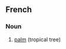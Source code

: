 ==French==

===Noun===
{{infl|fr|noun|g=m}}

# [[palm]] (tropical tree)

{{tbot entry|French|palm|2007|November}}